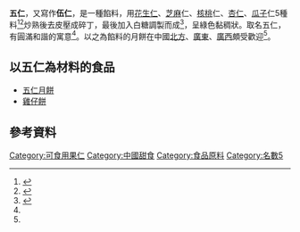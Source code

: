 '''五仁'''，又寫作'''伍仁'''，是一種餡料，用[[花生仁|花生仁]]、[[芝麻|芝麻]]仁、[[核桃|核桃]]仁、[[杏仁|杏仁]]、[[瓜子|瓜子]]仁5種料<ref name="旅遊中國網">{{cite news|language=zh-cn|url=http://big5.china.com.cn/travel/txt/2013-09/16/content_30044582.htm|title=恨人就送五仁月餅 網友吐槽五仁應該離開月餅界|publisher=旅遊中國網|date=2013-09-16|accessdate=2013-09-16|archive-date=2016-03-05|archive-url=https://web.archive.org/web/20160305032223/http://big5.china.com.cn/travel/txt/2013-09/16/content_30044582.htm|dead-url=no}}</ref><ref>{{cite news|language=zh-cn|url=http://www.chinanews.com/sh/2013/09-16/5290941.shtml|title=五仁"滚出月饼界"成商家噱头 称"不难吃不要钱"|publisher=中國新聞網|date=2013-09-16|accessdate=2013-09-16|archive-date=2018-10-06|archive-url=https://web.archive.org/web/20181006022830/http://www.chinanews.com/sh/2013/09-16/5290941.shtml|dead-url=no}}</ref>炒熟後去皮壓成碎丁，最後加入白糖調製而成<ref name="ETtoday">{{cite news|language=zh-tw|url=http://www.ettoday.net/news/20130911/269020.htm|title=「五仁」被逼滾出月餅界　漫畫擬人後一坨垃圾樣|publisher=[[ETtoday|ETtoday]]新聞雲|date=2013-09-11|accessdate=2013-09-16|archive-date=2016-09-18|archive-url=https://web.archive.org/web/20160918212136/http://www.ettoday.net/news/20130911/269020.htm|dead-url=no}}</ref>，呈綠色黏稠狀。取名五仁，有圓滿和諧的寓意<ref name="ETtoday"/>。以之為餡料的月餅在中國[[中國北方|北方]]、[[廣東|廣東]]、[[廣西|廣西]]頗受歡迎<ref name="旅遊中國網"/>。

==以五仁為材料的食品==
*[[五仁月餅|五仁月餅]]
*[[雞仔餅|雞仔餅]]
==參考資料==
{{reflist}}

{{Dessert-stub}}

[[Category:可食用果仁|Category:可食用果仁]]
[[Category:中國甜食|Category:中國甜食]]
[[Category:食品原料|Category:食品原料]]
[[Category:名數5|Category:名數5]]